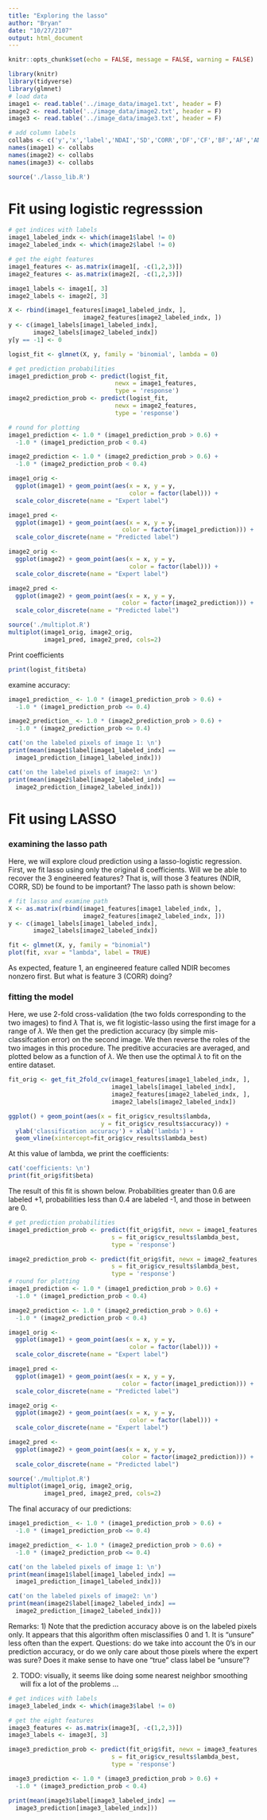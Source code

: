 ```yaml
---
title: "Exploring the lasso"
author: "Bryan"
date: "10/27/2107"
output: html_document
---
```



```r
knitr::opts_chunk$set(echo = FALSE, message = FALSE, warning = FALSE)
```


```r
library(knitr)
library(tidyverse)
library(glmnet)
# load data
image1 <- read.table('../image_data/image1.txt', header = F)
image2 <- read.table('../image_data/image2.txt', header = F)
image3 <- read.table('../image_data/image3.txt', header = F)

# add column labels
collabs <- c('y','x','label','NDAI','SD','CORR','DF','CF','BF','AF','AN')
names(image1) <- collabs
names(image2) <- collabs
names(image3) <- collabs

```

```r
source('./lasso_lib.R')
```

# Fit using logistic regresssion
```r
# get indices with labels
image1_labeled_indx <- which(image1$label != 0)
image2_labeled_indx <- which(image2$label != 0)

# get the eight features
image1_features <- as.matrix(image1[, -c(1,2,3)])
image2_features <- as.matrix(image2[, -c(1,2,3)])

image1_labels <- image1[, 3]
image2_labels <- image2[, 3]

X <- rbind(image1_features[image1_labeled_indx, ],
                     image2_features[image2_labeled_indx, ])
y <- c(image1_labels[image1_labeled_indx], 
       image2_labels[image2_labeled_indx])
y[y == -1] <- 0

logist_fit <- glmnet(X, y, family = 'binomial', lambda = 0)
```

```r
# get prediction probabilities
image1_prediction_prob <- predict(logist_fit, 
                              newx = image1_features,
                              type = 'response')
image2_prediction_prob <- predict(logist_fit, 
                              newx = image2_features,
                              type = 'response')

# round for plotting
image1_prediction <- 1.0 * (image1_prediction_prob > 0.6) + 
  -1.0 * (image1_prediction_prob < 0.4) 

image2_prediction <- 1.0 * (image2_prediction_prob > 0.6) + 
  -1.0 * (image2_prediction_prob < 0.4) 

image1_orig <- 
  ggplot(image1) + geom_point(aes(x = x, y = y, 
                                  color = factor(label))) +
  scale_color_discrete(name = "Expert label")

image1_pred <- 
  ggplot(image1) + geom_point(aes(x = x, y = y, 
                                color = factor(image1_prediction))) +  
  scale_color_discrete(name = "Predicted label")

image2_orig <- 
  ggplot(image2) + geom_point(aes(x = x, y = y, 
                                  color = factor(label))) +
  scale_color_discrete(name = "Expert label")

image2_pred <- 
  ggplot(image2) + geom_point(aes(x = x, y = y, 
                                color = factor(image2_prediction))) +  
  scale_color_discrete(name = "Predicted label")

source('./multiplot.R')
multiplot(image1_orig, image2_orig, 
          image1_pred, image2_pred, cols=2)

```

Print coefficients
```r
print(logist_fit$beta)
```
examine accuracy: 
```r
image1_prediction_ <- 1.0 * (image1_prediction_prob > 0.6) + 
  -1.0 * (image1_prediction_prob <= 0.4) 

image2_prediction_ <- 1.0 * (image2_prediction_prob > 0.6) + 
  -1.0 * (image2_prediction_prob <= 0.4) 

cat('on the labeled pixels of image 1: \n')
print(mean(image1$label[image1_labeled_indx] ==
  image1_prediction_[image1_labeled_indx]))

cat('on the labeled pixels of image2: \n')
print(mean(image2$label[image2_labeled_indx] ==
  image2_prediction_[image2_labeled_indx]))

```

# Fit using LASSO 

### examining the lasso path
Here, we will explore cloud prediction using a lasso-logistic regression. First, we fit lasso using only the original 8 coefficients. Will we be able to recover the 3 engineered features? That is, will those 3 features (NDIR, CORR, SD) be found to be important? The lasso path is shown below: 
```r

# fit lasso and examine path
X <- as.matrix(rbind(image1_features[image1_labeled_indx, ],
                     image2_features[image2_labeled_indx, ]))
y <- c(image1_labels[image1_labeled_indx], 
       image2_labels[image2_labeled_indx])

fit <- glmnet(X, y, family = "binomial")
plot(fit, xvar = "lambda", label = TRUE)

```
As expected, feature 1, an engineered feature called NDIR becomes nonzero first. But what is feature 3 (CORR) doing?

### fitting the model
Here, we use 2-fold cross-validation (the two folds corresponding to the two images) to find $\lambda$ That is, we fit logistic-lasso using the first image for a range of $\lambda$. We then get the prediction accuracy (by simple mis-classifcation error) on the second image. We then reverse the roles of the two images in this procedure. The preditive accuracies are averaged, and plotted below as a function of $\lambda$. We then use the optimal $\lambda$ to fit on the entire dataset. 

```r
fit_orig <- get_fit_2fold_cv(image1_features[image1_labeled_indx, ],
                             image1_labels[image1_labeled_indx],
                             image2_features[image2_labeled_indx, ], 
                             image2_labels[image2_labeled_indx])
```
```r
ggplot() + geom_point(aes(x = fit_orig$cv_results$lambda, 
                          y = fit_orig$cv_results$accuracy)) + 
  ylab('classification accuracy') + xlab('lambda') +
  geom_vline(xintercept=fit_orig$cv_results$lambda_best)

```

At this value of lambda, we print the coefficients: 
```r
cat('coefficients: \n')
print(fit_orig$fit$beta)
```


The result of this fit is shown below. Probabilities greater than 0.6 are labeled +1, probabilities less than 0.4 are labeled -1, and those in between are 0.  
```r
# get prediction probabilities
image1_prediction_prob <- predict(fit_orig$fit, newx = image1_features, 
                             s = fit_orig$cv_results$lambda_best,
                             type = 'response')

image2_prediction_prob <- predict(fit_orig$fit, newx = image2_features, 
                             s = fit_orig$cv_results$lambda_best,
                             type = 'response')
# round for plotting
image1_prediction <- 1.0 * (image1_prediction_prob > 0.6) + 
  -1.0 * (image1_prediction_prob < 0.4) 

image2_prediction <- 1.0 * (image2_prediction_prob > 0.6) + 
  -1.0 * (image2_prediction_prob < 0.4) 

image1_orig <- 
  ggplot(image1) + geom_point(aes(x = x, y = y, 
                                  color = factor(label))) +
  scale_color_discrete(name = "Expert label")

image1_pred <- 
  ggplot(image1) + geom_point(aes(x = x, y = y, 
                                color = factor(image1_prediction))) +  
  scale_color_discrete(name = "Predicted label")

image2_orig <- 
  ggplot(image2) + geom_point(aes(x = x, y = y, 
                                  color = factor(label))) +
  scale_color_discrete(name = "Expert label")

image2_pred <- 
  ggplot(image2) + geom_point(aes(x = x, y = y, 
                                color = factor(image2_prediction))) +  
  scale_color_discrete(name = "Predicted label")

source('./multiplot.R')
multiplot(image1_orig, image2_orig, 
          image1_pred, image2_pred, cols=2)


```
The final accuracy of our predictions: 
```r
image1_prediction_ <- 1.0 * (image1_prediction_prob > 0.6) + 
  -1.0 * (image1_prediction_prob <= 0.4) 

image2_prediction_ <- 1.0 * (image2_prediction_prob > 0.6) + 
  -1.0 * (image2_prediction_prob <= 0.4) 

cat('on the labeled pixels of image 1: \n')
print(mean(image1$label[image1_labeled_indx] ==
  image1_prediction_[image1_labeled_indx]))

cat('on the labeled pixels of image2: \n')
print(mean(image2$label[image2_labeled_indx] ==
  image2_prediction_[image2_labeled_indx]))

```
Remarks: 
1) Note that the prediction accuracy above is on the labeled pixels only. It appears that this algorithm often misclassifies 0 and 1. It is "unsure" less often than the expert. Questions: do we take into account the 0's in our prediction accuracy, or do we only care about those pixels where the expert was sure? Does it make sense to have one "true" class label be "unsure"?

2) TODO: visually, it seems like doing some nearest neighbor smoothing will fix a lot of the problems ... 

```r
# get indices with labels
image3_labeled_indx <- which(image3$label != 0)

# get the eight features
image3_features <- as.matrix(image3[, -c(1,2,3)])
image3_labels <- image3[, 3]

image3_prediction_prob <- predict(fit_orig$fit, newx = image3_features, 
                             s = fit_orig$cv_results$lambda_best,
                             type = 'response')

image3_prediction <- 1.0 * (image3_prediction_prob > 0.6) + 
  -1.0 * (image3_prediction_prob < 0.4) 

print(mean(image3$label[image3_labeled_indx] ==
  image3_prediction[image3_labeled_indx]))

```

